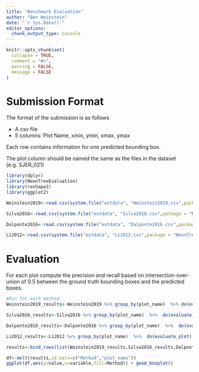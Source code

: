 ```yaml
---
title: "Benchmark Evaluation"
author: "Ben Weinstein"
date: "`r Sys.Date()`"
editor_options: 
  chunk_output_type: console
---
```


```r

knitr::opts_chunk$set(
  collapse = TRUE,
  comment = "#>",
  warning = FALSE,
  message = FALSE
)
```

# Submission Format

The format of the submission is as follows

* A csv file
* 5 columns: Plot Name, xmin, ymin, xmax, ymax

Each row contains information for one predicted bounding box.

The plot column should be named the same as the files in the dataset (e.g. SJER_021)

```r
library(dplyr)
library(NeonTreeEvaluation)
library(reshape2)
library(ggplot2)

Weinstein2019<-read.csv(system.file("extdata", "Weinstein2019.csv",package = "NeonTreeEvaluation"))

Silva2016<-read.csv(system.file("extdata", "Silva2016.csv",package = "NeonTreeEvaluation"))

Dalponte2016<-read.csv(system.file("extdata", "Dalponte2016.csv",package = "NeonTreeEvaluation"))

Li2012<-read.csv(system.file("extdata", "Li2012.csv",package = "NeonTreeEvaluation"))
```

# Evaluation

For each plot compute the precision and recall based on intersection-over-union of 0.5 between the ground truth bounding boxes and the predicted boxes. 

```r
#Run for each method.
Weinstein2019_results<-Weinstein2019 %>% group_by(plot_name)  %>% do(evaluate_plot(.,show=TRUE)) %>% mutate(Method="Weinstein2019")

Silva2016_results<-Silva2016 %>% group_by(plot_name)  %>%  do(evaluate_plot(.,project_boxes=FALSE,show=TRUE)) %>%  mutate(Method="Silva2016")

Dalponte2016_results<-Dalponte2016 %>% group_by(plot_name)  %>%  do(evaluate_plot(.,project_boxes=FALSE,show=TRUE)) %>%  mutate(Method="Dalponte2016")

Li2012_results<-Li2012 %>% group_by(plot_name)  %>%  do(evaluate_plot(.,project_boxes=FALSE,show=TRUE)) %>%  mutate(Method="Li2012")

results<-bind_rows(list(Weinstein2019_results,Silva2016_results,Dalponte2016_results,Li2012_results))
```

```r
df<-melt(results,id.vars=c("Method","plot_name"))
ggplot(df,aes(y=value,x=variable,fill=Method)) + geom_boxplot()
```


